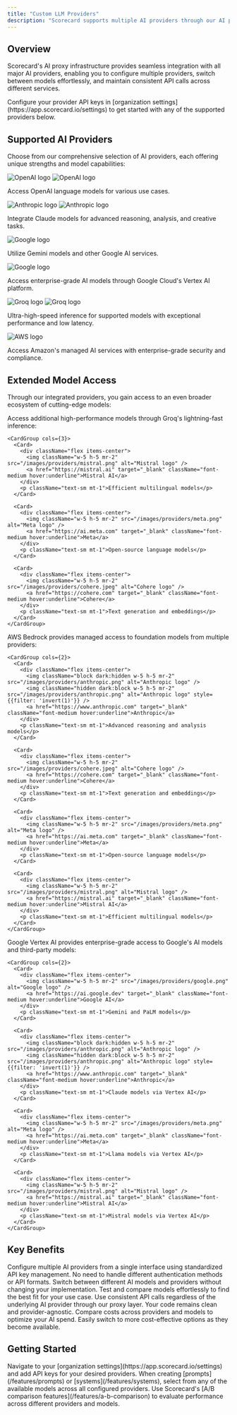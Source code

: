 ```yaml
---
title: "Custom LLM Providers"
description: "Scorecard supports multiple AI providers through our AI proxy infrastructure, allowing you to easily configure and switch between different LLM services."
---
```


## Overview

Scorecard's AI proxy infrastructure provides seamless integration with all major AI providers, enabling you to configure multiple providers, switch between models effortlessly, and maintain consistent API calls across different services.

<Note>
Configure your provider API keys in [organization settings](https://app.scorecard.io/settings) to get started with any of the supported providers below.
</Note>

## Supported AI Providers

Choose from our comprehensive selection of AI providers, each offering unique strengths and model capabilities:


<CardGroup cols={2}>
  <Card title="OpenAI" href="https://openai.com">
    <div className="flex flex-col items-center -mt-4">
      <div className="mb-4">
        <img className="hidden dark:block w-8 h-8 object-contain" src="/images/providers/openai.png" alt="OpenAI logo" style={{filter: 'brightness(0) invert(1)'}} />
        <img className="block dark:hidden w-8 h-8 object-contain" src="/images/providers/openai.png" alt="OpenAI logo" />
      </div>
      <p className="text-center">Access OpenAI language models for various use cases.</p>
    </div>
  </Card>
  
  <Card title="Anthropic" href="https://www.anthropic.com">
    <div className="flex flex-col items-center -mt-4">
      <div className="mb-4">
        <img className="hidden dark:block w-8 h-8 object-contain" src="/images/providers/anthropic.png" alt="Anthropic logo" style={{filter: 'brightness(0) invert(1)'}} />
        <img className="block dark:hidden w-8 h-8 object-contain" src="/images/providers/anthropic.png" alt="Anthropic logo" />
      </div>
      <p className="text-center">Integrate Claude models for advanced reasoning, analysis, and creative tasks.</p>
    </div>
  </Card>
  
  <Card title="Google" href="https://ai.google.dev">
    <div className="flex flex-col items-center -mt-4">
      <div className="mb-4">
        <img className="w-8 h-8 object-contain" src="/images/providers/google.png" alt="Google logo" />
      </div>
      <p className="text-center">Utilize Gemini models and other Google AI services.</p>
    </div>
  </Card>
  
  <Card title="Vertex AI" href="https://cloud.google.com/vertex-ai">
    <div className="flex flex-col items-center -mt-4">
      <div className="mb-4">
        <img className="w-8 h-8 object-contain" src="/images/providers/google.png" alt="Google logo" />
      </div>
      <p className="text-center">Access enterprise-grade AI models through Google Cloud's Vertex AI platform.</p>
    </div>
  </Card>
  
  <Card title="Groq" href="https://groq.com">
    <div className="flex flex-col items-center -mt-4">
      <div className="mb-4">
        <img className="hidden dark:block w-8 h-8 object-contain" src="/images/providers/groq.png" alt="Groq logo" style={{filter: 'brightness(0) invert(1)'}} />
        <img className="block dark:hidden w-8 h-8 object-contain" src="/images/providers/groq.png" alt="Groq logo" />
      </div>
      <p className="text-center">Ultra-high-speed inference for supported models with exceptional performance and low latency.</p>
    </div>
  </Card>
  
  <Card title="AWS Bedrock" href="https://aws.amazon.com/bedrock/">
    <div className="flex flex-col items-center -mt-4">
      <div className="mb-4">
        <img className="w-8 h-8 object-contain" src="/images/providers/aws.png" alt="AWS logo" />
      </div>
      <p className="text-center">Access Amazon's managed AI services with enterprise-grade security and compliance.</p>
    </div>
  </Card>
</CardGroup>

## Extended Model Access

Through our integrated providers, you gain access to an even broader ecosystem of cutting-edge models:

<Tabs>
  <Tab title="Via Groq">
    Access additional high-performance models through Groq's lightning-fast inference:
    
    <CardGroup cols={3}>
      <Card>
        <div className="flex items-center">
          <img className="w-5 h-5 mr-2" src="/images/providers/mistral.png" alt="Mistral logo" />
          <a href="https://mistral.ai" target="_blank" className="font-medium hover:underline">Mistral AI</a>
        </div>
        <p className="text-sm mt-1">Efficient multilingual models</p>
      </Card>
      
      <Card>
        <div className="flex items-center">
          <img className="w-5 h-5 mr-2" src="/images/providers/meta.png" alt="Meta logo" />
          <a href="https://ai.meta.com" target="_blank" className="font-medium hover:underline">Meta</a>
        </div>
        <p className="text-sm mt-1">Open-source language models</p>
      </Card>
      
      <Card>
        <div className="flex items-center">
          <img className="w-5 h-5 mr-2" src="/images/providers/cohere.jpeg" alt="Cohere logo" />
          <a href="https://cohere.com" target="_blank" className="font-medium hover:underline">Cohere</a>
        </div>
        <p className="text-sm mt-1">Text generation and embeddings</p>
      </Card>
    </CardGroup>
  </Tab>
  
  <Tab title="Via AWS Bedrock">
    AWS Bedrock provides managed access to foundation models from multiple providers:
    
    <CardGroup cols={2}>
      <Card>
        <div className="flex items-center">
          <img className="block dark:hidden w-5 h-5 mr-2" src="/images/providers/anthropic.png" alt="Anthropic logo" />
          <img className="hidden dark:block w-5 h-5 mr-2" src="/images/providers/anthropic.png" alt="Anthropic logo" style={{filter: 'invert(1)'}} />
          <a href="https://www.anthropic.com" target="_blank" className="font-medium hover:underline">Anthropic</a>
        </div>
        <p className="text-sm mt-1">Advanced reasoning and analysis models</p>
      </Card>
      
      <Card>
        <div className="flex items-center">
          <img className="w-5 h-5 mr-2" src="/images/providers/cohere.jpeg" alt="Cohere logo" />
          <a href="https://cohere.com" target="_blank" className="font-medium hover:underline">Cohere</a>
        </div>
        <p className="text-sm mt-1">Text generation and embeddings</p>
      </Card>
      
      <Card>
        <div className="flex items-center">
          <img className="w-5 h-5 mr-2" src="/images/providers/meta.png" alt="Meta logo" />
          <a href="https://ai.meta.com" target="_blank" className="font-medium hover:underline">Meta</a>
        </div>
        <p className="text-sm mt-1">Open-source language models</p>
      </Card>
      
      <Card>
        <div className="flex items-center">
          <img className="w-5 h-5 mr-2" src="/images/providers/mistral.png" alt="Mistral logo" />
          <a href="https://mistral.ai" target="_blank" className="font-medium hover:underline">Mistral AI</a>
        </div>
        <p className="text-sm mt-1">Efficient multilingual models</p>
      </Card>
    </CardGroup>
  </Tab>
  
  <Tab title="Via Google Vertex AI">
    Google Vertex AI provides enterprise-grade access to Google's AI models and third-party models:
    
    <CardGroup cols={2}>
      <Card>
        <div className="flex items-center">
          <img className="w-5 h-5 mr-2" src="/images/providers/google.png" alt="Google logo" />
          <a href="https://ai.google.dev" target="_blank" className="font-medium hover:underline">Google AI</a>
        </div>
        <p className="text-sm mt-1">Gemini and PaLM models</p>
      </Card>
      
      <Card>
        <div className="flex items-center">
          <img className="block dark:hidden w-5 h-5 mr-2" src="/images/providers/anthropic.png" alt="Anthropic logo" />
          <img className="hidden dark:block w-5 h-5 mr-2" src="/images/providers/anthropic.png" alt="Anthropic logo" style={{filter: 'invert(1)'}} />
          <a href="https://www.anthropic.com" target="_blank" className="font-medium hover:underline">Anthropic</a>
        </div>
        <p className="text-sm mt-1">Claude models via Vertex AI</p>
      </Card>
      
      <Card>
        <div className="flex items-center">
          <img className="w-5 h-5 mr-2" src="/images/providers/meta.png" alt="Meta logo" />
          <a href="https://ai.meta.com" target="_blank" className="font-medium hover:underline">Meta</a>
        </div>
        <p className="text-sm mt-1">Llama models via Vertex AI</p>
      </Card>
      
      <Card>
        <div className="flex items-center">
          <img className="w-5 h-5 mr-2" src="/images/providers/mistral.png" alt="Mistral logo" />
          <a href="https://mistral.ai" target="_blank" className="font-medium hover:underline">Mistral AI</a>
        </div>
        <p className="text-sm mt-1">Mistral models via Vertex AI</p>
      </Card>
    </CardGroup>
  </Tab>
</Tabs>

## Key Benefits

<AccordionGroup>
  <Accordion title="Easy Provider Management">
    Configure multiple AI providers from a single interface using standardized API key management. No need to handle different authentication methods or API formats.
  </Accordion>
  
  <Accordion title="Seamless Model Switching">
    Switch between different AI models and providers without changing your implementation. Test and compare models effortlessly to find the best fit for your use case.
  </Accordion>
  
  <Accordion title="Unified Integration">
    Use consistent API calls regardless of the underlying AI provider through our proxy layer. Your code remains clean and provider-agnostic.
  </Accordion>
  
  <Accordion title="Cost Optimization">
    Compare costs across providers and models to optimize your AI spend. Easily switch to more cost-effective options as they become available.
  </Accordion>
</AccordionGroup>

## Getting Started

<Steps>
  <Step title="Add Provider Credentials">
    Navigate to your [organization settings](https://app.scorecard.io/settings) and add API keys for your desired providers.
  </Step>
  
  <Step title="Create or Update Systems">
    When creating [prompts](/features/prompts) or [systems](/features/systems), select from any of the available models across all configured providers.
  </Step>
  
  <Step title="Test and Compare">
    Use Scorecard's [A/B comparison features](/features/a-b-comparison) to evaluate performance across different providers and models.
  </Step>
</Steps>
